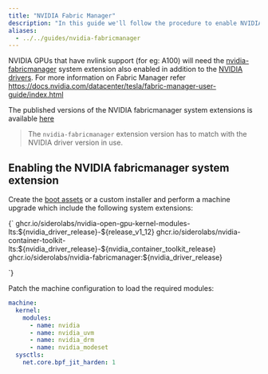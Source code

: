 ```yaml
---
title: "NVIDIA Fabric Manager"
description: "In this guide we'll follow the procedure to enable NVIDIA Fabric Manager."
aliases:
  - ../../guides/nvidia-fabricmanager
---
```



NVIDIA GPUs that have nvlink support (for eg: A100) will need the [nvidia-fabricmanager](https://github.com/siderolabs/extensions/pkgs/container/nvidia-fabricmanager) system extension also enabled in addition to the [NVIDIA drivers](./nvidia-gpu).
For more information on Fabric Manager refer https://docs.nvidia.com/datacenter/tesla/fabric-manager-user-guide/index.html

The published versions of the NVIDIA fabricmanager system extensions is available [here](https://github.com/siderolabs/extensions/pkgs/container/nvidia-fabricmanager)

> The `nvidia-fabricmanager` extension version has to match with the NVIDIA driver version in use.

## Enabling the NVIDIA fabricmanager system extension

Create the [boot assets](../../platform-specific-installations/boot-assets) or a custom installer and perform a machine upgrade which include the following system extensions:

<CodeBlock lang="sh">
{`
ghcr.io/siderolabs/nvidia-open-gpu-kernel-modules-lts:${nvidia_driver_release}-${release_v1_12}
ghcr.io/siderolabs/nvidia-container-toolkit-lts:${nvidia_driver_release}-${nvidia_container_toolkit_release}
ghcr.io/siderolabs/nvidia-fabricmanager:${nvidia_driver_release}

`}
</CodeBlock>

Patch the machine configuration to load the required modules:

```yaml
machine:
  kernel:
    modules:
      - name: nvidia
      - name: nvidia_uvm
      - name: nvidia_drm
      - name: nvidia_modeset
  sysctls:
    net.core.bpf_jit_harden: 1
```
